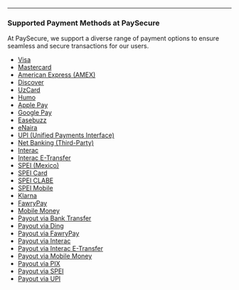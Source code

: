 
---

### **Supported Payment Methods at PaySecure**  

At PaySecure, we support a diverse range of payment options to ensure seamless and secure transactions for our users.  

- [Visa]()  
- [Mastercard]()  
- [American Express (AMEX)]()  
- [Discover]()  
- [UzCard]()  
- [Humo]()
- [Apple Pay]()  
- [Google Pay]()  
- [Easebuzz]()  
- [eNaira]()  
- [UPI (Unified Payments Interface)]()  
- [Net Banking (Third-Party)]()  
- [Interac](pages/apm-integrations/interac-payments.mdx)  
- [Interac E-Transfer]()  
- [SPEI (Mexico)]()  
- [SPEI Card]()  
- [SPEI CLABE]()  
- [SPEI Mobile]()  
- [Klarna]()  
- [FawryPay]()  
- [Mobile Money]()  
- [Payout via Bank Transfer]()  
- [Payout via Ding]()  
- [Payout via FawryPay]()  
- [Payout via Interac]()  
- [Payout via Interac E-Transfer]()  
- [Payout via Mobile Money]()  
- [Payout via PIX]()  
- [Payout via SPEI]()  
- [Payout via UPI]()  
